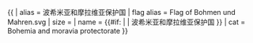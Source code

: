 {{ {{{1<noinclude>|country showdata</noinclude>}}}
| alias = 波希米亚和摩拉维亚保护国
| flag alias = Flag of Bohmen und Mahren.svg
| size = {{{size|}}}
| name = {{#if: {{{name|}}} | {{{name|}}} | 波希米亚和摩拉维亚保护国 }}
<noinclude>
| cat = Bohemia and moravia protectorate
</noinclude>
}}